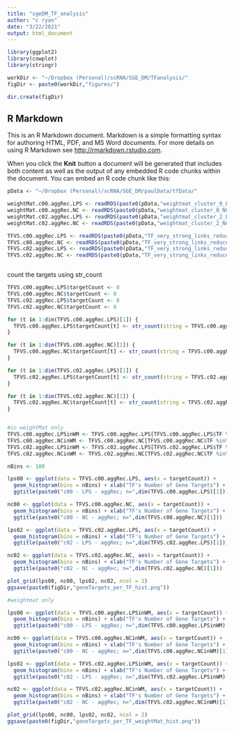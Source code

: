 ```yaml
---
title: "sgeDM_TF_analysis"
author: "c ryan"
date: "3/22/2021"
output: html_document
---
```


```r
library(ggplot2)
library(cowplot)
library(stringr)

workDir <- "~/Dropbox (Personal)/scRNA/SGE_DM/TFanalysis/"
figDir <- paste0(workDir,"figures/")

dir.create(figDir)


```

## R Markdown

This is an R Markdown document. Markdown is a simple formatting syntax for authoring HTML, PDF, and MS Word documents. For more details on using R Markdown see <http://rmarkdown.rstudio.com>.

When you click the **Knit** button a document will be generated that includes both content as well as the output of any embedded R code chunks within the document. You can embed an R code chunk like this:

```r

pData <- "~/Dropbox (Personal)/scRNA/SGE_DM/paulData/tfData/"

weightMat.c00.aggRec.LPS <- readRDS(paste0(pData,"weightmat_cluster_0_LPS_gc.overall.agg.rec.RDS"))
weightMat.c00.aggRec.NC <- readRDS(paste0(pData,"weightmat_cluster_0_NC_gc.overall.agg.rec.RDS"))
weightMat.c02.aggRec.LPS <- readRDS(paste0(pData,"weightmat_cluster_2_LPS_gc.overall.agg.rec.RDS"))
weightMat.c02.aggRec.NC <- readRDS(paste0(pData,"weightmat_cluster_2_NC_gc.overall.agg.rec.RDS"))

TFVS.c00.aggRec.LPS <- readRDS(paste0(pData,"TF_very_strong_links_reduced_celltype_CD8_A_at_LPS.RDS"))
TFVS.c00.aggRec.NC <- readRDS(paste0(pData,"TF_very_strong_links_reduced_celltype_CD8_A_at_NC.RDS"))
TFVS.c02.aggRec.LPS <- readRDS(paste0(pData,"TF_very_strong_links_reduced_celltype_NK_at_LPS.RDS"))
TFVS.c02.aggRec.NC <- readRDS(paste0(pData,"TF_very_strong_links_reduced_celltype_NK_at_NC.RDS"))



```


count the targets using str_count
```r

TFVS.c00.aggRec.LPS$targetCount <- 0
TFVS.c00.aggRec.NC$targetCount <- 0
TFVS.c02.aggRec.LPS$targetCount <- 0
TFVS.c02.aggRec.NC$targetCount <- 0

for (t in 1:dim(TFVS.c00.aggRec.LPS)[1]) {
  TFVS.c00.aggRec.LPS$targetCount[t] <- str_count(string = TFVS.c00.aggRec.LPS$target[t], pattern = ",") + 1
}

for (t in 1:dim(TFVS.c00.aggRec.NC)[1]) {
  TFVS.c00.aggRec.NC$targetCount[t] <- str_count(string = TFVS.c00.aggRec.NC$target[t], pattern = ",") + 1
}

for (t in 1:dim(TFVS.c02.aggRec.LPS)[1]) {
  TFVS.c02.aggRec.LPS$targetCount[t] <- str_count(string = TFVS.c02.aggRec.LPS$target[t], pattern = ",") + 1
}

for (t in 1:dim(TFVS.c02.aggRec.NC)[1]) {
  TFVS.c02.aggRec.NC$targetCount[t] <- str_count(string = TFVS.c02.aggRec.NC$target[t], pattern = ",") + 1
}


#in weightMat only
TFVS.c00.aggRec.LPSinWM <- TFVS.c00.aggRec.LPS[TFVS.c00.aggRec.LPS$TF %in% rownames(weightMat.c00.aggRec.LPS),]
TFVS.c00.aggRec.NCinWM <- TFVS.c00.aggRec.NC[TFVS.c00.aggRec.NC$TF %in% rownames(weightMat.c00.aggRec.NC),]
TFVS.c02.aggRec.LPSinWM <- TFVS.c02.aggRec.LPS[TFVS.c02.aggRec.LPS$TF %in% rownames(weightMat.c02.aggRec.LPS),]
TFVS.c02.aggRec.NCinWM <- TFVS.c02.aggRec.NC[TFVS.c02.aggRec.NC$TF %in% rownames(weightMat.c02.aggRec.NC),]

```

```r
nBins <- 100

lps00 <- ggplot(data = TFVS.c00.aggRec.LPS, aes(x = targetCount)) +
  geom_histogram(bins = nBins) + xlab("TF's Number of Gene Targets") +
  ggtitle(paste0("c00 - LPS - aggRec; n=",dim(TFVS.c00.aggRec.LPS)[1]))

nc00 <- ggplot(data = TFVS.c00.aggRec.NC, aes(x = targetCount)) +
  geom_histogram(bins = nBins) + xlab("TF's Number of Gene Targets") +
  ggtitle(paste0("c00 - NC - aggRec; n=",dim(TFVS.c00.aggRec.NC)[1]))

lps02 <- ggplot(data = TFVS.c02.aggRec.LPS, aes(x = targetCount)) +
  geom_histogram(bins = nBins) + xlab("TF's Number of Gene Targets") +
  ggtitle(paste0("c02 - LPS - aggRec; n=",dim(TFVS.c02.aggRec.LPS)[1]))

nc02 <- ggplot(data = TFVS.c02.aggRec.NC, aes(x = targetCount)) +
  geom_histogram(bins = nBins) + xlab("TF's Number of Gene Targets") +
  ggtitle(paste0("c02 - NC - aggRec; n=",dim(TFVS.c02.aggRec.NC)[1]))

plot_grid(lps00, nc00, lps02, nc02, ncol = 2)
ggsave(paste0(figDir,"geneTargets_per_TF_hist.png"))

#weightmat only

lps00 <- ggplot(data = TFVS.c00.aggRec.LPSinWM, aes(x = targetCount)) +
  geom_histogram(bins = nBins) + xlab("TF's Number of Gene Targets") +
  ggtitle(paste0("c00 - LPS - aggRec; n=",dim(TFVS.c00.aggRec.LPSinWM)[1]))

nc00 <- ggplot(data = TFVS.c00.aggRec.NCinWM, aes(x = targetCount)) +
  geom_histogram(bins = nBins) + xlab("TF's Number of Gene Targets") +
  ggtitle(paste0("c00 - NC - aggRec; n=",dim(TFVS.c00.aggRec.NCinWM)[1]))

lps02 <- ggplot(data = TFVS.c02.aggRec.LPSinWM, aes(x = targetCount)) +
  geom_histogram(bins = nBins) + xlab("TF's Number of Gene Targets") +
  ggtitle(paste0("c02 - LPS - aggRec; n=",dim(TFVS.c02.aggRec.LPSinWM)[1]))

nc02 <- ggplot(data = TFVS.c02.aggRec.NCinWM, aes(x = targetCount)) +
  geom_histogram(bins = nBins) + xlab("TF's Number of Gene Targets") +
  ggtitle(paste0("c02 - NC - aggRec; n=",dim(TFVS.c02.aggRec.NCinWM)[1]))

plot_grid(lps00, nc00, lps02, nc02, ncol = 2)
ggsave(paste0(figDir,"geneTargets_per_TF_weightMat_hist.png"))
```

